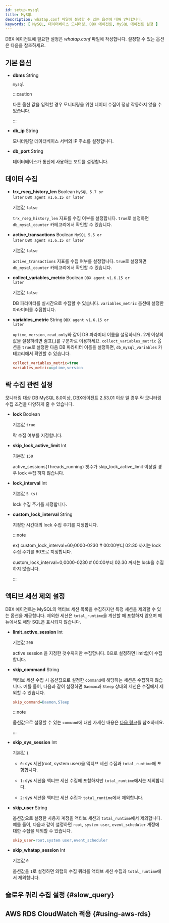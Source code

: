 ```yaml
---
id: setup-mysql
title: MySQL
description: whatap.conf 파일에 설정할 수 있는 옵션에 대해 안내합니다.
keywords: [ MySQL, 데이터베이스 모니터링, DBX 에이전트, MySQL 에이전트 설정 ]
---
```



DBX 에이전트에 필요한 설정은 *whatap.conf* 파일에 작성합니다. 설정할 수 있는 옵션은 다음을 참조하세요.

## 기본 옵션

<Dbagentdbxbasicoption />

* **dbms** <span class='type'>String</span>
  
  `mysql`

  :::caution

  다른 옵션 값을 입력할 경우 모니티링을 위한 데이터 수집이 정상 작동하지 않을 수 있습니다.

  :::

* **db_ip** <span class='type'>String</span>

  모니터링할 데이터베이스 서버의 IP 주소를 설정합니다.

* **db_port** <span class='type'>String</span>

  데이터베이스가 통신에 사용하는 포트를 설정합니다.

## 데이터 수집

<Dbagentsettingdatacollection /> 

* **trx_rseg_history_len** <span class='type'>Boolean</span> <code class="my">MySQL 5.7 or later</code> <code class="my">DBX agent v1.6.15 or later</code>

  기본값 `false`

  `trx_rseg_history_len` 지표를 수집 여부를 설정합니다. `true`로 설정하면 `db_mysql_counter` 카테고리에서 확인할 수 있습니다.

* **active_transactions** <span class='type'>Boolean</span> <code class="my">MySQL 5.5 or later</code> <code class="my">DBX agent v1.6.15 or later</code>

  기본값 `false`

  `active_transactions` 지표를 수집 여부를 설정합니다. `true`로 설정하면 `db_mysql_counter` 카테고리에서 확인할 수 있습니다.

* **collect_variables_metric** <span class='type'>Boolean</span> <code class="my">DBX agent v1.6.15 or later</code>

  기본값 `false`

  DB 파라미터를 실시간으로 수집할 수 있습니다. `variables_metric` 옵션에 설정한 파라미터를 수집합니다.

* **variables_metric** <span class='type'>String</span> <code class="my">DBX agent v1.6.15 or later</code>

  `uptime`, `version`, `read_only`와 같이 DB 파라미터 이름을 설정하세요. 2개 이상의 값을 설정하려면 쉼표(,)를 구분자로 이용하세요. `collect_variables_metric` 옵션을 `true`로 설정한 다음 DB 파라미터 이름을 설정하면, `db_mysql_variables` 카테고리에서 확인할 수 있습니다.

  ```ini title="whatap.conf"
  collect_variables_metric=true
  variables_metric=uptime,version
  ```

## 락 수집 관련 설정

모니터링 대상 DB MySQL 8.0이상, DBX에이전트 2.53.01 이상 일 경우 락 모니터링 수집 조건을 다양하게 줄 수 있습니다.

* **lock** <span class='type'>Boolean</span>

  기본값 `true`

  락 수집 여부를 지정합니다.

* **skip_lock_active_limit** <span class='type'>Int</span>

  기본값 `150`

  active_sessions(Threads_running) 갯수가 skip_lock_active_limit 이상일 경우 lock 수집 하지 않습니다.

* **lock_interval** <span class='type'>Int</span>

  기본값 `5 (s)`

  lock 수집 주기를 지정합니다.

* **custom_lock_interval** <span class='type'>String</span>

  지정한 시간대의 lock 수집 주기를 지정합니다.

    :::note

    ex) custom_lock_interval=60;0000-0230  # 00:00부터 02:30 까지는 lock 수집 주기를 60초로 지정합니다.

    custom_lock_interval=0;0000-0230 # 00:00부터 02:30 까지는 lock을 수집하지 않습니다.
    
    :::

## 액티브 세션 제외 설정

DBX 에이전트는 MySQL의 액티브 세션 목록을 수집하지만 특정 세션을 제외할 수 있는 옵션을 제공합니다. 제외한 세션은 `total_runtime`을 계산할 때 포함하지 않으며 <Cmdname sid="side_dbSqlStat" className="uitext" /> 메뉴에서도 해당 SQL은 표시되지 않습니다.

* **limit_active_session** <span class='type'>Int</span>

  기본값 `200`

  active session 을 지정한 갯수까지만 수집합니다. 0으로 설정하면 limit없이 수집합니다.

* **skip_command** <span class='type'>String</span>

  액티브 세션 수집 시 옵션값으로 설정한 `command`에 해당하는 세션은 수집하지 않습니다. 예를 들어, 다음과 같이 설정하면 `Daemon`과 `Sleep` 상태의 세션은 수집에서 제외할 수 있습니다.

  ```ini title="whatap.conf"
  skip_command=Daemon,Sleep
  ```

  :::note

  옵션값으로 설정할 수 있는 `command`에 대한 자세한 내용은 [다음 링크](https://dev.mysql.com/doc/refman/8.4/en/thread-commands.html)를 참조하세요.

  :::

* **skip_sys_session** <span class='type'>Int</span>

  기본값 `1`

  * `0`: sys 세션(root, system user)을 액티브 세션 수집과 `total_runtime`에 포함합니다.

  * `1`: sys 세션을 액티브 세션 수집에 포함하지만 `total_runtime`에서는 제외합니다. 
  
  * `2`: sys 세션을 액티브 세션 수집과 `total_runtime`에서 제외합니다.

* **skip_user** <span class='type'>String</span>

  옵션값으로 설정한 사용자 계정을 액티브 세션과 `total_runtime`에서 제외합니다. 예를 들어, 다음과 같이 설정하면 `root`, `system user`, `event_scheduler` 계정에 대한 수집을 제외할 수 있습니다.

  ```ini title="whatap.conf"
  skip_user=root,system user,event_scheduler
  ```

* **skip_whatap_session** <span class='type'>Int</span>

  기본값 `0`

  옵션값을 `1`로 설정하면 와탭의 수집 쿼리를 액티브 세션 수집과 `total_runtime`에서 제외합니다.

## 슬로우 쿼리 수집 설정 {#slow_query}


<Dbagentslowquery />

## AWS RDS CloudWatch 적용 {#using-aws-rds}

<AWSRDSdesc name='db_mysql_counter' />


<Dbagentaws />


<Dbaes256encrypt />  


<Dbsettingagentnamedetails level={2} agentType="DBX" />